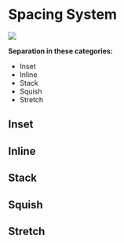 
<Meta title='5.Docs|Spacing System'/>

# Spacing System

<img src={imgSpacing} />

**Separation in these categories:**
* Inset
* Inline
* Stack
* Squish
* Stretch

## Inset

## Inline

## Stack

## Squish

## Stretch